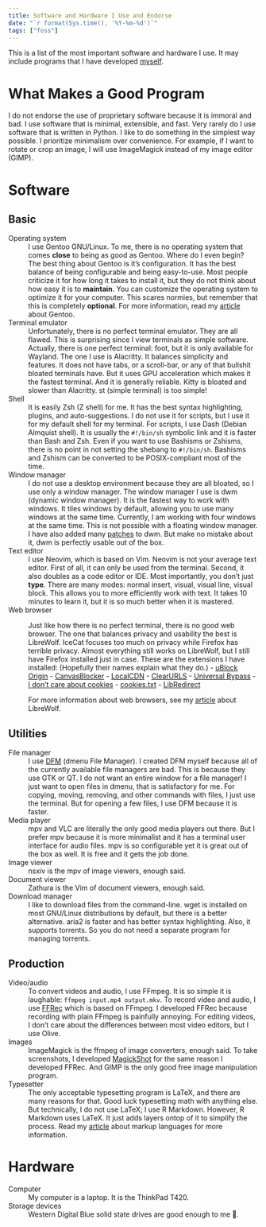 ```yaml
---
title: Software and Hardware I Use and Endorse
date: "`r format(Sys.time(), '%Y-%m-%d')`"
tags: ["foss"]
---
```


This is a list of the most important software and hardware I use.
It may include programs that I have developed [myself](https://github.com/amarakon).

# What Makes a Good Program

I do not endorse the use of proprietary software because it is immoral and bad.
I use software that is minimal, extensible, and fast.
Very rarely do I use software that is written in Python.
I like to do something in the simplest way possible.
I prioritize minimalism over convenience.
For example, if I want to rotate or crop an image, I will use ImageMagick instead of my image editor (GIMP).

# Software

## Basic

Operating system
: I use Gentoo GNU/Linux.
To me, there is no operating system that comes **close** to being as good as Gentoo.
Where do I even begin?
The best thing about Gentoo is it's configuration. 
It has the best balance of being configurable and being easy-to-use.
Most people criticize it for how long it takes to install it, but they do not think about how easy it is to **maintain**.
You can customize the operating system to optimize it for your computer.
This scares normies, but remember that this is completely **optional**.
For more information, read my [article](/articles/gentoo-linux-the-best-operating-system-ever-made/) about Gentoo.

Terminal emulator
: Unfortunately, there is no perfect terminal emulator.
They are all flawed.
This is surprising since I view terminals as simple software.
Actually, there is one perfect terminal: foot, but it is only available for Wayland.
The one I use is Alacritty.
It balances simplicity and features.
It does not have tabs, or a scroll-bar, or any of that bullshit bloated terminals have.
But it uses GPU acceleration which makes it the fastest terminal.
And it is generally reliable.
Kitty is bloated and slower than Alacritty.
st (simple terminal) is too simple!

Shell
: It is easily Zsh (Z shell) for me.
It has the best syntax highlighting, plugins, and auto-suggestions.
I do not use it for scripts, but I use it for my default shell for my terminal.
For scripts, I use Dash (Debian Almquist shell).
It is usually the `#!/bin/sh` symbolic link and it is faster than Bash and Zsh.
Even if you want to use Bashisms or Zshisms, there is no point in not setting the shebang to `#!/bin/sh`.
Bashisms and Zshism can be converted to be POSIX-compliant most of the time.

Window manager
: I do not use a desktop environment because they are all bloated, so I use only a window manager.
The window manager I use is dwm (dynamic window manager).
It is the fastest way to work with windows.
It tiles windows by default, allowing you to use many windows at the same time.
Currently, I am working with four windows at the same time.
This is not possible with a floating window manager.
I have also added many [patches](https://github.com/amarakon/dotfiles/tree/master/etc/portage/patches/x11-wm/dwm) to dwm.
But make no mistake about it, dwm is perfectly usable out of the box.

Text editor
: I use Neovim, which is based on Vim.
Neovim is not your average text editor.
First of all, it can only be used from the terminal.
Second, it also doubles as a code editor or IDE.
Most importantly, you don't just **type**.
There are many modes: normal insert, visual, visual line, visual block.
This allows you to more efficiently work with text.
It takes 10 minutes to learn it, but it is so much better when it is mastered.

Web browser
: Just like how there is no perfect terminal, there is no good web browser.
The one that balances privacy and usability the best is LibreWolf.
IceCat focuses too much on privacy while Firefox has terrible privacy.
Almost everything still works on LibreWolf, but I still have Firefox installed just in case.
These are the extensions I have installed: (Hopefully their names explain what they do.)
    - [uBlock Origin](https://addons.mozilla.org/en-CA/firefox/addon/ublock-origin/)
    - [CanvasBlocker](https://addons.mozilla.org/en-CA/firefox/addon/canvasblocker/)
    - [LocalCDN](https://addons.mozilla.org/en-CA/firefox/addon/localcdn-fork-of-decentraleyes/)
    - [ClearURLS](https://addons.mozilla.org/en-CA/firefox/addon/clearurls/)
    - [Universal Bypass](https://addons.mozilla.org/en-CA/firefox/addon/universal-bypass/)
    - [I don't care about cookies](https://addons.mozilla.org/en-CA/firefox/addon/i-dont-care-about-cookies/)
    - [cookies.txt](https://addons.mozilla.org/en-CA/firefox/addon/cookies-txt/)
    - [LibRedirect](https://addons.mozilla.org/en-CA/firefox/addon/libredirect/)

    For more information about web browsers, see my [article](/articles/librewolf-is-currently-the-best-web-browser/) about LibreWolf.

## Utilities

File manager
: I use [DFM](https://github.com/amarakon/dfm) (dmenu File Manager).
I created DFM myself because all of the currently available file managers are bad.
This is because they use GTK or QT.
I do not want an entire window for a file manager!
I just want to open files in dmenu, that is satisfactory for me.
For copying, moving, removing, and other commands with files, I just use the terminal.
But for opening a few files, I use DFM because it is faster.

Media player
: mpv and VLC are literally the only good media players out there.
But I prefer mpv because it is more minimalist and it has a terminal user interface for audio files.
mpv is so configurable yet it is great out of the box as well.
It is free and it gets the job done.

Image viewer
: nsxiv is the mpv of image viewers, enough said.

Document viewer
: Zathura is the Vim of document viewers, enough said.

Download manager
: I like to download files from the command-line.
wget is installed on most GNU/Linux distributions by default, but there is a better alternative.
aria2 is faster and has better syntax highlighting.
Also, it supports torrents.
So you do not need a separate program for managing torrents.

## Production

Video/audio
: To convert videos and audio, I use FFmpeg.
It is so simple it is laughable: `ffmpeg input.mp4 output.mkv`.
To record video and audio, I use [FFRec](https://github.com/amarakon/ffrec) which is based on FFmpeg.
I developed FFRec because recording with plain FFmpeg is painfully annoying.
For editing videos, I don't care about the differences between most video editors, but I use Olive.

Images
: ImageMagick is the ffmpeg of image converters, enough said.
To take screenshots, I developed [MagickShot](https://github.com/amarakon/magickshot) for the same reason I developed FFRec.
And GIMP is the only good free image manipulation program.

Typesetter
: The only acceptable typesetting program is LaTeX, and there are many reasons for that.
Good luck typesetting math with anything else.
But technically, I do not use LaTeX; I use R Markdown.
However, R Markdown uses LaTeX.
It just adds layers ontop of it to simplify the process.
Read my [article](/articles/comparing-the-best-markup-languages-for-making-pdf-documents/) about markup languages for more information.

# Hardware

Computer
: My computer is a laptop.
It is the ThinkPad T420.

Storage devices
: Western Digital Blue solid state drives are good enough to me 🤷.
